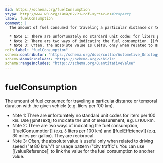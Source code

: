 ```yaml
---
$id: https://schema.org/fuelConsumption
$type: http://www.w3.org/1999/02/22-rdf-syntax-ns#Property
label: fuelConsumption
comment: |
  The amount of fuel consumed for traveling a particular distance or temporal duration with the given vehicle (e.g. liters per 100 km).
  
  * Note 1: There are unfortunately no standard unit codes for liters per 100 km.  Use [[unitText]] to indicate the unit of measurement, e.g. L/100 km.
  * Note 2: There are two ways of indicating the fuel consumption, [[fuelConsumption]] (e.g. 8 liters per 100 km) and [[fuelEfficiency]] (e.g. 30 miles per gallon). They are reciprocal.
  * Note 3: Often, the absolute value is useful only when related to driving speed ("at 80 km/h") or usage pattern ("city traffic"). You can use [[valueReference]] to link the value for the fuel consumption to another value.
rdfs:label: "fuelConsumption"
schema:contributor: "https://schema.org/docs/collab/Automotive_Ontology_Working_Group"
schema:domainIncludes: "https://schema.org/Vehicle"
schema:rangeIncludes: "https://schema.org/QuantitativeValue"
---
```


# fuelConsumption

The amount of fuel consumed for traveling a particular distance or temporal duration with the given vehicle (e.g. liters per 100 km).

* Note 1: There are unfortunately no standard unit codes for liters per 100 km.  Use [[unitText]] to indicate the unit of measurement, e.g. L/100 km.
* Note 2: There are two ways of indicating the fuel consumption, [[fuelConsumption]] (e.g. 8 liters per 100 km) and [[fuelEfficiency]] (e.g. 30 miles per gallon). They are reciprocal.
* Note 3: Often, the absolute value is useful only when related to driving speed ("at 80 km/h") or usage pattern ("city traffic"). You can use [[valueReference]] to link the value for the fuel consumption to another value.

